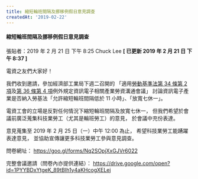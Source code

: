 ```yaml
---
title: 縮短輪班間隔及挪移例假日意見調查
createdAt: '2019-02-22'
---
```


#### 縮短輪班間隔及挪移例假日意見調查

張貼者：2019 年 2 月 21 日 下午 8:25 Chuck Lee **[ 已更新 2019 年 2 月 21 日 下午 8:37 ]**

電資之友們大家好！

我們收到邀請，參加經濟部工業局下週二召開的
「適用[勞動基準法第 34 條第 2 項](https://law.moj.gov.tw/LawClass/LawSingle.aspx?pcode=N0030001&flno=34)及[第 36 條第 4 項](https://law.moj.gov.tw/LawClass/LawSingle.aspx?pcode=N0030001&flno=36)例外規定資訊電子相關產業勞資溝通會議」
討論資訊電子產業是否納入勞基法「允許縮短輪班間隔低於 11 小時」、「放寬七休一」。

電資工會的立場是反對任何情況下縮短輪班間隔及放寬七休一，
但我們希望於會議前廣泛蒐集科技業勞工（尤其是輪班勞工）的意見，
於會議中充份表達。

意見蒐集至 2019 年 2 月 25 日（一）中午 12:00 為止，
希望科技業勞工能踴躍表達意見，
並協助宣傳讓更多科技業勞工參與意見調查。

問卷網址：
https://goo.gl/forms/Nq2SOpjXxGJVr6022

完整會議邀請（問卷內亦提供連結）：
https://drive.google.com/open?id=1PYYBDxYtgeK_89tBIh1y4aKHcogXELej
